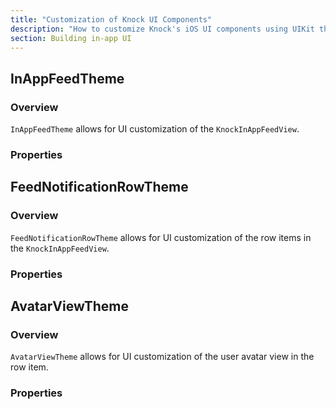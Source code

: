 ```yaml
---
title: "Customization of Knock UI Components"
description: "How to customize Knock's iOS UI components using UIKit themes and styles."
section: Building in-app UI
---
```


## InAppFeedTheme

### Overview

`InAppFeedTheme` allows for UI customization of the `KnockInAppFeedView`.

### Properties

<Attributes>
  <Attribute
    name="rowTheme"
    type="FeedNotificationRowTheme"
    description="Defines the UI customization of the row items."
  />
  <Attribute
    name="titleString"
    type="String?"
    description="Sets the title of the view. If set to nil, then the title view will be hidden entirely. This is useful if you want to have a completely custom title view."
  />
  <Attribute
    name="titleFont"
    type="Font?"
    description="Sets the font of the title view."
  />
  <Attribute
    name="titleColor"
    type="Color?"
    description="Sets the color of the title view."
  />
  <Attribute
    name="upperBackgroundColor"
    type="Color?"
    description="Sets the background color of the top portion of the view (title view, filter view, and top action buttons view)."
  />
  <Attribute
    name="lowerBackgroundColor"
    type="Color?"
    description="Sets the background color of the bottom portion of the view (the list)."
  />
</Attributes>

## FeedNotificationRowTheme

### Overview

`FeedNotificationRowTheme` allows for UI customization of the row items in the `KnockInAppFeedView`.

### Properties

<Attributes>
  <Attribute
    name="showAvatarView"
    type="Bool"
    description="Show or hide the avatar/initials view in the upper left corner of the row."
  />
  <Attribute
    name="avatarViewTheme"
    type="AvatarViewTheme"
    description="Customize styling of avatarview."
  />
  <Attribute
    name="notificationContentCSS"
    type="String?"
    description="Customize the css of the markdown html of the notification body."
  />
  <Attribute
    name="backgroundColor"
    type="Color"
    description="Background color of the FeedNotificationRow."
  />
  <Attribute
    name="markAsReadSwipeConfig"
    type="SwipeButtonConfig?"
    description="This is the config to set the mark as read/unread swipe actions. Set to null to remove the action entirely."
  />
  <Attribute
    name="archiveSwipeConfig"
    type="SwipeButtonConfig?"
    description="This is the config to set the archive/unarchive swipe actions. Set to null to remove the action entirely."
  />
  <Attribute
    name="unreadNotificationCircleColor"
    type="Color"
    description="Color of the unread circle indicator in the top left of the row."
  />
  <Attribute
    name="sentAtDateFormatter"
    type="DateFormatter"
    description="DateFormatter for the sent timestamp at the bottom of the row."
  />
  <Attribute
    name="sentAtDateFont"
    type="Font"
    description="Font for sent timestamp."
  />
  <Attribute
    name="sentAtDateTextColor"
    type="Color"
    description="Color for sent timestamp."
  />
  <Attribute
    name="primaryActionButtonConfig"
    type="ActionButtonConfig"
    description="Styling for primary action buttons."
  />
  <Attribute
    name="secondaryActionButtonConfig"
    type="ActionButtonConfig"
    description="Styling for secondary action buttons."
  />
  <Attribute
    name="tertiaryActionButtonConfig"
    type="ActionButtonConfig"
    description="Styling for tertiary action buttons."
  />
</Attributes>

## AvatarViewTheme

### Overview

`AvatarViewTheme` allows for UI customization of the user avatar view in the row item.

### Properties

<Attributes>
  <Attribute
    name="avatarViewBackgroundColor"
    type="Color"
    description="Background color of the view. This is more apparent when the view is showing initials instead of an image."
  />
  <Attribute
    name="avatarViewInitialsFont"
    type="Font"
    description="Font for the initials view."
  />
  <Attribute
    name="avatarViewInitialsColor"
    type="Color"
    description="Text color for the initials view."
  />
  <Attribute
    name="avatarViewSize"
    type="CGFloat"
    description="Overall size of the avatar view."
  />
</Attributes>
